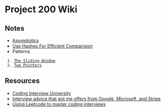 = Project 200 Wiki =

== Notes ==
* [[Asymptotics]]
* [[Use Hashes For Efficient Comparision]]
* Patterns
  1. [[The Sliding Window]]
  2. [[Two Pointers]]

== Resources ==
* [[Coding Interview University]]
* [[Interview advice that got me offers from Google, Microsoft, and Stripe]]
* [[Using Leetcode to master coding interviews]]
